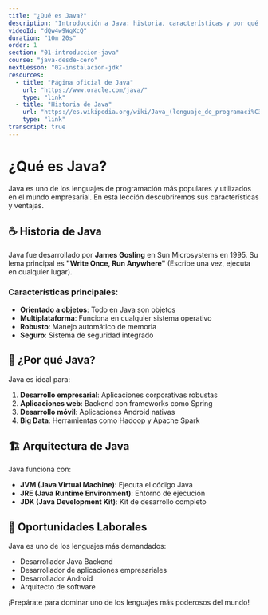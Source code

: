 ```yaml
---
title: "¿Qué es Java?"
description: "Introducción a Java: historia, características y por qué es fundamental en el desarrollo de software empresarial."
videoId: "dQw4w9WgXcQ"
duration: "10m 20s"
order: 1
section: "01-introduccion-java"
course: "java-desde-cero"
nextLesson: "02-instalacion-jdk"
resources:
  - title: "Página oficial de Java"
    url: "https://www.oracle.com/java/"
    type: "link"
  - title: "Historia de Java"
    url: "https://es.wikipedia.org/wiki/Java_(lenguaje_de_programaci%C3%B3n)"
    type: "link"
transcript: true
---
```


# ¿Qué es Java?

Java es uno de los lenguajes de programación más populares y utilizados en el mundo empresarial. En esta lección descubriremos sus características y ventajas.

## ☕ Historia de Java

Java fue desarrollado por **James Gosling** en Sun Microsystems en 1995. Su lema principal es **"Write Once, Run Anywhere"** (Escribe una vez, ejecuta en cualquier lugar).

### Características principales:

- **Orientado a objetos**: Todo en Java son objetos
- **Multiplataforma**: Funciona en cualquier sistema operativo
- **Robusto**: Manejo automático de memoria
- **Seguro**: Sistema de seguridad integrado

## 🚀 ¿Por qué Java?

Java es ideal para:

1. **Desarrollo empresarial**: Aplicaciones corporativas robustas
2. **Aplicaciones web**: Backend con frameworks como Spring
3. **Desarrollo móvil**: Aplicaciones Android nativas
4. **Big Data**: Herramientas como Hadoop y Apache Spark

## 🏗️ Arquitectura de Java

Java funciona con:

- **JVM (Java Virtual Machine)**: Ejecuta el código Java
- **JRE (Java Runtime Environment)**: Entorno de ejecución
- **JDK (Java Development Kit)**: Kit de desarrollo completo

## 💼 Oportunidades Laborales

Java es uno de los lenguajes más demandados:

- Desarrollador Java Backend
- Desarrollador de aplicaciones empresariales
- Desarrollador Android
- Arquitecto de software

¡Prepárate para dominar uno de los lenguajes más poderosos del mundo!
